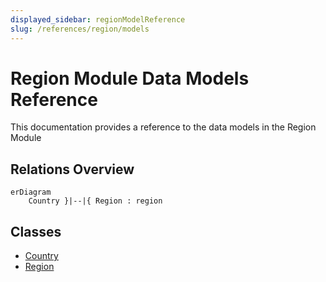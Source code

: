```yaml
---
displayed_sidebar: regionModelReference
slug: /references/region/models
---
```



# Region Module Data Models Reference

This documentation provides a reference to the data models in the Region Module

## Relations Overview

```mermaid
erDiagram
	Country }|--|{ Region : region

```

## Classes

- [Country](../../region_models/classes/region_models.Country/page.mdx)
- [Region](../../region_models/classes/region_models.Region/page.mdx)
